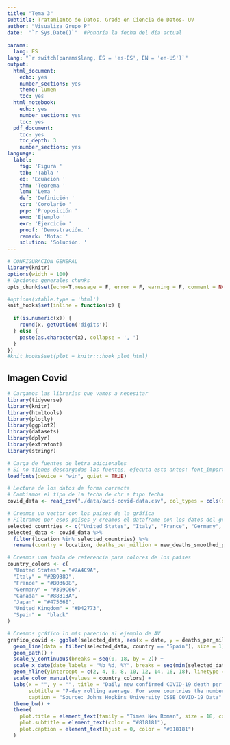 ```yaml
---
title: "Tema 3"
subtitle: Tratamiento de Datos. Grado en Ciencia de Datos- UV
author: "Visualiza Grupo P"
date:  "`r Sys.Date()`"  #Pondría la fecha del día actual
 
params:
  lang: ES
lang: "`r switch(params$lang, ES = 'es-ES', EN = 'en-US')`"
output:
  html_document:
    echo: yes
    number_sections: yes
    theme: lumen
    toc: yes
  html_notebook:
    echo: yes
    number_sections: yes
    toc: yes
  pdf_document:
    toc: yes
    toc_depth: 3
    number_sections: yes
language:
  label:
    fig: 'Figura '
    tab: 'Tabla '
    eq: 'Ecuación '
    thm: 'Teorema '
    lem: 'Lema '
    def: 'Definición '
    cor: 'Corolario '
    prp: 'Proposición '
    exm: 'Ejemplo '
    exr: 'Ejercicio '
    proof: 'Demostración. '
    remark: 'Nota: '
    solution: 'Solución. '
---
```



```r

# CONFIGURACIÓN GENERAL
library(knitr)
options(width = 100)
# Opciones generales chunks
opts_chunk$set(echo=T,message = F, error = F, warning = F, comment = NA, fig.align = 'center', dpi = 100, tidy = F, cache.path = '.cache/', fig.path = './figure/')

#options(xtable.type = 'html')
knit_hooks$set(inline = function(x) {
  
  if(is.numeric(x)) {
    round(x, getOption('digits'))
  } else {
    paste(as.character(x), collapse = ', ')
  }
})
#knit_hooks$set(plot = knitr:::hook_plot_html)
```

## Imagen Covid

```r
# Cargamos las librerías que vamos a necesitar
library(tidyverse)
library(knitr)
library(htmltools)
library(plotly)
library(ggplot2)
library(datasets)
library(dplyr)
library(extrafont)
library(stringr)

# Carga de fuentes de letra adicionales
# Si no tienes descargadas las fuentes, ejecuta esto antes: font_import
loadfonts(device = "win", quiet = TRUE)

# Lectura de los datos de forma correcta
# Cambiamos el tipo de la fecha de chr a tipo fecha
covid_data <- read_csv("./data/owid-covid-data.csv", col_types = cols(date = col_date(format = "%Y-%m-%d")))

# Creamos un vector con los países de la gráfica
# Filtramos por esos países y creamos el dataframe con los datos del gráfico
selected_countries <- c("United States", "Italy", "France", "Germany", "Canada", "Japan", "United Kingdom", "Spain")
selected_data <- covid_data %>%
  filter(location %in% selected_countries) %>%
  rename(country = location, deaths_per_million = new_deaths_smoothed_per_million)

# Creamos una tabla de referencia para colores de los países
country_colors <- c(
  "United States" = "#7A4C9A",
  "Italy" = "#2B938D",
  "France" = "#B03608",
  "Germany" = "#399C66",
  "Canada" = "#88313A",
  "Japan" = "#47566E",
  "United Kingdom" = "#D42773",
  "Spain" =  "black"
)

# Creamos gráfico lo más parecido al ejemplo de AV
grafico_covid <- ggplot(selected_data, aes(x = date, y = deaths_per_million, color = country, group = country)) + 
  geom_line(data = filter(selected_data, country == "Spain"), size = 1) + 
  geom_path() + 
  scale_y_continuous(breaks = seq(0, 18, by = 2)) +
  scale_x_date(date_labels = "%b %d, %Y", breaks = seq(min(selected_data$date), max(selected_data$date), length.out = 6)) +
  geom_hline(yintercept = c(2, 4, 6, 8, 10, 12, 14, 16, 18), linetype = "dotted", color = "gray", size = 0.5) +
  scale_color_manual(values = country_colors) +
  labs(x = "", y = "", title = "Daily new confirmed COVID-19 death per million people", 
       subtitle = "7-day rolling average. For some countries the number of confirmed deaths is much lower than the \n true number of deaths. This is because of limited testing and challenges in the attribution of the \n cause of death.", 
       caption = "Source: Johns Hopkins University CSSE COVID-19 Data" ) +
  theme_bw() +
  theme(
    plot.title = element_text(family = "Times New Roman", size = 18, color = "#555555"),
    plot.subtitle = element_text(color = "#818181"),
    plot.caption = element_text(hjust = 0, color = "#818181")
  )
```